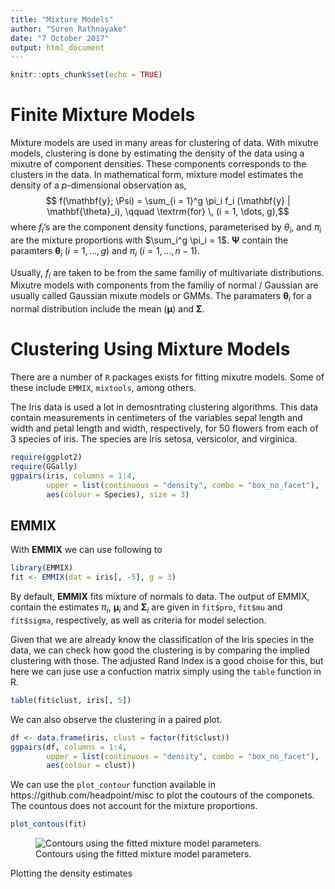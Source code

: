---
title: "Mixture Models"
author: "Suren Rathnayake"
date: "7 October 2017"
output: html_document
---

```{r setup, include=FALSE}
knitr::opts_chunk$set(echo = TRUE)
```

# Finite Mixture Models
Mixture models are used in many areas for clustering of data.
With mixutre models, clustering is done by estimating the density
of the data using a mixutre of component densities.
These components corresponds to the clusters in the data.
In mathematical form, mixture model estimates the density of a
$p$-dimensional observation as,
$$ f(\mathbf{y}; \Psi) = \sum_{i = 1}^g \pi_i f_i (\mathbf{y} | \mathbf{\theta}_i), \qquad \textrm{for} \, (i = 1, \dots, g),$$
where $f_i$'s are the component density functions,
parameterised by $\theta_i$, and $\pi_i$ are the mixture proportions
with $\sum_i^g \pi_i = 1$. $\mathbf{\Psi}$ contain the
paramters $\mathbf{\theta}_i$ ($i = 1, \dots, g$) and
$\pi_i$ ($i = 1, \dots, n-1$).


Usually, $f_i$ are taken to be from the same familiy of multivariate
distributions.
Mixutre models with components from the familiy of
normal / Gaussian are usually called Gaussian mixute models or
GMMs.
The paramaters $\mathbf{\theta}_i$  for a normal
distribution include the mean ($\mathbf{\mu}$) and
$\mathbf{\Sigma}$.


# Clustering Using Mixture Models

There are a number of `R` packages exists for fitting
mixutre models. Some of these include
`EMMIX`, `mixtools`, among others.

The Iris data is used a lot in demosntrating clustering algorithms.
This data contain measurements in centimeters of the variables
sepal length and width and petal length and width, respectively,
for 50 flowers from each of 3 species of iris.
The species are Iris setosa, versicolor, and virginica.

```{r, message=FALSE, warning=FALSE}
require(ggplot2)
require(GGally)
ggpairs(iris, columns = 1:4,
        upper = list(continuous = "density", combo = "box_no_facet"),
        aes(colour = Species), size = 3)
```

## EMMIX
With **EMMIX** we can use following to
```{r, message=FALSE, warning=FALSE, results='hide'}
library(EMMIX)
fit <- EMMIX(dat = iris[, -5], g = 3)
```

By default, **EMMIX** fits mixture of normals to
data.
The output of EMMIX, contain
the estimates $\pi_i$, $\mathbf{\mu}_i$ and $\mathbf{\Sigma}_i$
are given in `fit$pro`, `fit$mu` and `fit$sigma`, respectively,
as well as criteria for model selection.

Given that we are already know the classification of
the Iris species in the data, we can check how
good the clustering is by comparing the implied
clustering with those. The adjusted Rand Index is a
good choise for this, but here we can juse use a
confuction matrix simply using the `table` function in R.
```{r}
table(fit$clust, iris[, 5])
```

We can also observe the clustering in a paired plot.
```{r, message=FALSE, warning=FALSE}
df <- data.frame(iris, clust = factor(fit$clust))
ggpairs(df, columns = 1:4,
        upper = list(continuous = "density", combo = "box_no_facet"),
        aes(colour = clust))
```


We can use the `plot_contour` function
available in  https://github.com/headpoint/misc
to plot the coutours of the componets.
The countous does not account for the
mixture proportions.

```{r}
plot_contous(fit)
```

![Contours using the fitted mixture model parameters.](plot.png)

Plotting the density estimates
